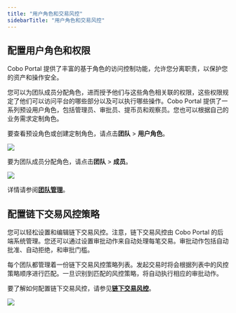 ```yaml
---
title: "用户角色和交易风控"
sidebarTitle: "用户角色和交易风控"
---
```


## 配置用户角色和权限

Cobo Portal 提供了丰富的基于角色的访问控制功能，允许您分离职责，以保护您的资产和操作安全。

您可以为团队成员分配角色，进而授予他们与这些角色相关联的权限，这些权限规定了他们可以访问平台的哪些部分以及可以执行哪些操作。Cobo Portal 提供了一系列预设用户角色，包括管理员、审批员、提币员和观察员。您也可以根据自己的业务需求定制角色。

要查看预设角色或创建定制角色，请点击**团队** > **用户角色**。

<img src="/cn/images/mpc-wallet/user-roles.png" className="screenshot_nav_bar"/>

要为团队成员分配角色，请点击**团队** > **成员**。

<img src="/cn/images/mpc-wallet/member.png" className="screenshot_nav_bar"/>

详情请参阅[**团队管理**](/cn/portal/organization/introduction)。


## 配置链下交易风控策略

您可以轻松设置和编辑链下交易风控。注意，链下交易风控由 Cobo Portal 的后端系统管理。您还可以通过设置审批动作来自动处理每笔交易。审批动作包括自动批准、自动拒绝，和审批门槛。

每个团队都管理着一份链下交易风控策略列表。发起交易时将会根据列表中的风控策略顺序进行匹配。一旦识别到匹配的风控策略，将自动执行相应的审批动作。


要了解如何配置链下交易风控，请参见[**链下交易风控**](/cn/portal/risk-controls/off-chain-tx-set-transfer)。

<img src="/cn/images/mpc-wallet/transaction-policies.png" className="screenshot_nav_bar"/>